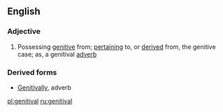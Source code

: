 ==English==
===Adjective===
{{en-adj}}

#Possessing [[genitive]] from; [[pertaining]] to, or [[derived]] from, the genitive case; as, a genitival [[adverb]]
===Derived forms===
*[[Genitivally]], adverb

[[pl:genitival]]
[[ru:genitival]]